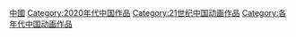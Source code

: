[[Category:2020年代動畫作品|中國]]
[[Category:2020年代中国作品|Category:2020年代中国作品]]
[[Category:21世纪中国动画作品|Category:21世纪中国动画作品]]
[[Category:各年代中国动画作品|Category:各年代中国动画作品]]